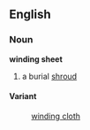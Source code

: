 ==English==
===Noun===
'''winding sheet'''
# a burial [[shroud]]

====Variant====
:[[winding cloth]]